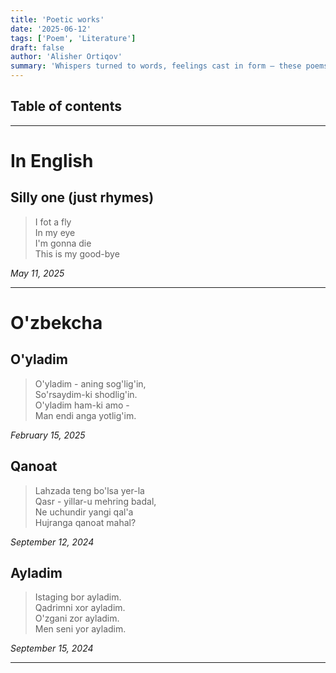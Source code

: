```yaml
---
title: 'Poetic works'
date: '2025-06-12'
tags: ['Poem', 'Literature']
draft: false
author: 'Alisher Ortiqov'
summary: 'Whispers turned to words, feelings cast in form — these poems are pieces of me, gathered in quiet and offered in light.'
---
```


## Table of contents

<TOCInline toc={props.toc} exclude="Table of contents" toHeading={2} indentDepth={2} />

---

# In English

## Silly one (just rhymes)

> I fot a fly  
> In my eye  
> I'm gonna die  
> This is my good-bye

_May 11, 2025_

---

# O'zbekcha

## O'yladim

> O'yladim - aning sog'lig'in,  
> So'rsaydim-ki shodlig'in.  
> O'yladim ham-ki amo -  
> Man endi anga yotlig'im.

_February 15, 2025_

## Qanoat

> Lahzada teng bo'lsa yer-la  
> Qasr - yillar-u mehring badal,  
> Ne uchundir yangi qal'a  
> Hujranga qanoat mahal?

_September 12, 2024_

## Ayladim

> Istaging bor ayladim.  
> Qadrimni xor ayladim.  
> O'zgani zor ayladim.  
> Men seni yor ayladim.

_September 15, 2024_

---
